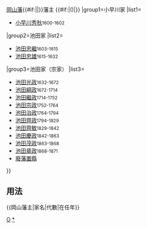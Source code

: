{{Navbox
|bodyclass=hlist

|name=岡山藩主
|title={{#if:{{{1|}}}|{{{1|}}}|}}[[岡山藩]]{{#if:{{{2|}}}|{{{2|}}}|}}藩主 {{#if:{{{3|}}}|({{{3|}}})|}}
|group1=小早川家
|list1=
*[[小早川秀秋]]<small>1600-1602</small>
|group2=池田家
|list2=
*[[池田忠繼]]<small>1603-1615</small>
*[[池田忠雄]]<small>1615-1632</small>
|group3=池田家（宗家）
|list3=
*[[池田光政]]<small>1632-1672</small>
*[[池田綱政]]<small>1672-1714</small>
*[[池田繼政]]<small>1714-1752</small>
*[[池田宗政]]<small>1752-1764</small>
*[[池田治政]]<small>1764-1794</small>
*[[池田齊政]]<small>1794-1829</small>
*[[池田齊敏]]<small>1829-1842</small>
*[[池田慶政]]<small>1842-1863</small>
*[[池田茂政]]<small>1863-1868</small>
*[[池田章政]]<small>1868-1871</small>
*[[廢藩置縣]]
}}<noinclude>

==用法==
<nowiki>{{岡山藩主|家名|代數|在任年}}</nowiki>
[[Category:歷代藩主模板|O]]
[[Category:岡山藩主|*]]
</noinclude>